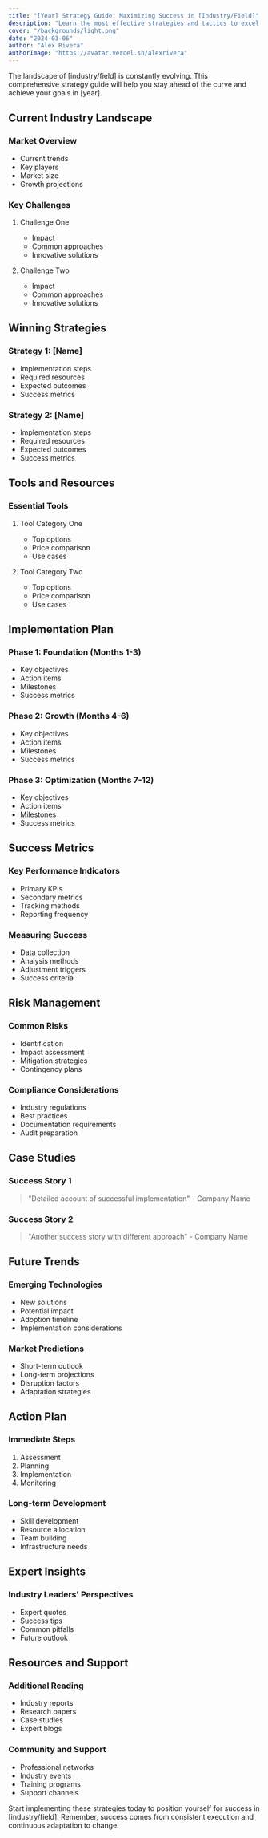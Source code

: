 ```yaml
---
title: "[Year] Strategy Guide: Maximizing Success in [Industry/Field]"
description: "Learn the most effective strategies and tactics to excel in [industry/field] this year."
cover: "/backgrounds/light.png"
date: "2024-03-06"
author: "Alex Rivera"
authorImage: "https://avatar.vercel.sh/alexrivera"
---
```


The landscape of [industry/field] is constantly evolving. This comprehensive strategy guide will help you stay ahead of the curve and achieve your goals in [year].

## Current Industry Landscape

### Market Overview
- Current trends
- Key players
- Market size
- Growth projections

### Key Challenges
1. Challenge One
   - Impact
   - Common approaches
   - Innovative solutions

2. Challenge Two
   - Impact
   - Common approaches
   - Innovative solutions

## Winning Strategies

### Strategy 1: [Name]
- Implementation steps
- Required resources
- Expected outcomes
- Success metrics

### Strategy 2: [Name]
- Implementation steps
- Required resources
- Expected outcomes
- Success metrics

## Tools and Resources

### Essential Tools
1. Tool Category One
   - Top options
   - Price comparison
   - Use cases

2. Tool Category Two
   - Top options
   - Price comparison
   - Use cases

## Implementation Plan

### Phase 1: Foundation (Months 1-3)
- Key objectives
- Action items
- Milestones
- Success metrics

### Phase 2: Growth (Months 4-6)
- Key objectives
- Action items
- Milestones
- Success metrics

### Phase 3: Optimization (Months 7-12)
- Key objectives
- Action items
- Milestones
- Success metrics

## Success Metrics

### Key Performance Indicators
- Primary KPIs
- Secondary metrics
- Tracking methods
- Reporting frequency

### Measuring Success
- Data collection
- Analysis methods
- Adjustment triggers
- Success criteria

## Risk Management

### Common Risks
- Identification
- Impact assessment
- Mitigation strategies
- Contingency plans

### Compliance Considerations
- Industry regulations
- Best practices
- Documentation requirements
- Audit preparation

## Case Studies

### Success Story 1
> "Detailed account of successful implementation" - Company Name

### Success Story 2
> "Another success story with different approach" - Company Name

## Future Trends

### Emerging Technologies
- New solutions
- Potential impact
- Adoption timeline
- Implementation considerations

### Market Predictions
- Short-term outlook
- Long-term projections
- Disruption factors
- Adaptation strategies

## Action Plan

### Immediate Steps
1. Assessment
2. Planning
3. Implementation
4. Monitoring

### Long-term Development
- Skill development
- Resource allocation
- Team building
- Infrastructure needs

## Expert Insights

### Industry Leaders' Perspectives
- Expert quotes
- Success tips
- Common pitfalls
- Future outlook

## Resources and Support

### Additional Reading
- Industry reports
- Research papers
- Case studies
- Expert blogs

### Community and Support
- Professional networks
- Industry events
- Training programs
- Support channels

Start implementing these strategies today to position yourself for success in [industry/field]. Remember, success comes from consistent execution and continuous adaptation to change.